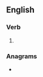 ==English==

===Verb===
{{head|en|present participle}}

# {{present participle of|madefy|lang=en|nocat=1}}

===Anagrams===
* {{anagrams|en|demagnify}}